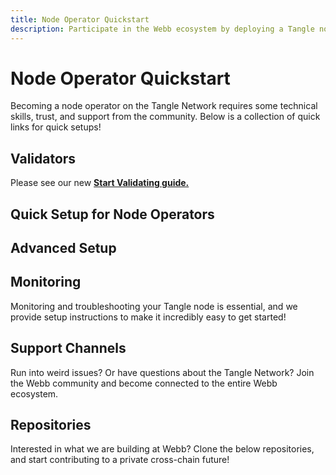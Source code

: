 ```yaml
---
title: Node Operator Quickstart
description: Participate in the Webb ecosystem by deploying a Tangle node, to validate, serve data or more. 
---
```



# Node Operator Quickstart

Becoming a node operator on the Tangle Network requires some technical skills, trust, and support from the community. Below
is a collection of quick links for quick setups!

## Validators

Please see our new **[Start Validating guide.](/docs/tangle-network/node/validator/requirements)**

## Quick Setup for Node Operators

<QuickDeployArea />

## Advanced Setup

<DeployArea />

## Monitoring

Monitoring and troubleshooting your Tangle node is essential, and we provide setup instructions to make it incredibly easy to get started!

<MonitoringArea />

## Support Channels

Run into weird issues? Or have questions about the Tangle Network? Join the Webb community and become connected to the entire Webb ecosystem.

<SupportArea />

## Repositories

Interested in what we are building at Webb? Clone the below repositories, and start contributing to a private cross-chain future!

<RepoArea />

<FullWebbCTA />
